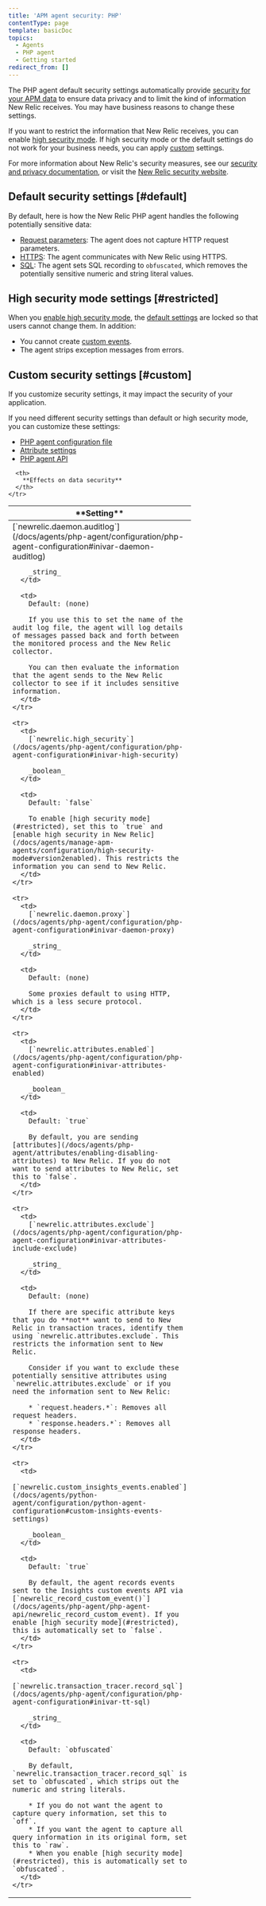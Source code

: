 ```yaml
---
title: 'APM agent security: PHP'
contentType: page
template: basicDoc
topics:
  - Agents
  - PHP agent
  - Getting started
redirect_from: []
---
```


The PHP agent default security settings automatically provide [security for your APM data](/docs/using-new-relic/new-relic-security/security/apm-agent-data-security) to ensure data privacy and to limit the kind of information New Relic receives. You may have business reasons to change these settings.

If you want to restrict the information that New Relic receives, you can enable [high security mode](#restricted). If high security mode or the default settings do not work for your business needs, you can apply [custom](#custom) settings.

For more information about New Relic's security measures, see our [security and privacy documentation](/docs/using-new-relic/new-relic-security/security/security-matters-data-privacy-new-relic), or visit the [New Relic security website](https://newrelic.com/why-new-relic/security).

## Default security settings [#default]

By default, here is how the New Relic PHP agent handles the following potentially sensitive data:

* [Request parameters](/docs/agents/php-agent/attributes/attribute-examples#ex_req_params): The agent does not capture HTTP request parameters.
* [HTTPS](/docs/agents/php-agent/configuration/php-agent-configuration#inivar-daemon-ssl): The agent communicates with New Relic using HTTPS.
* [SQL](/docs/agents/php-agent/configuration/php-agent-configuration#inivar-tt-sql): The agent sets SQL recording to `obfuscated`, which removes the potentially sensitive numeric and string literal values.

## High security mode settings [#restricted]

When you [enable high security mode](/docs/agents/php-agent/configuration/php-agent-configuration#inivar-high-security), the [default settings](#default) are locked so that users cannot change them. In addition:

* You cannot create [custom events](/docs/agents/php-agent/php-agent-api/newrelic_record_custom_event).
* The agent strips exception messages from errors.

## Custom security settings [#custom]

<Callout variant="caution">
  If you customize security settings, it may impact the security of your application.
</Callout>

If you need different security settings than default or high security mode, you can customize these settings:

* [PHP agent configuration file](/docs/agents/php-agent/configuration/php-agent-configuration)
* [Attribute settings](/docs/agents/php-agent/configuration/php-agent-configuration#inivar-attribute-settings)
* [PHP agent API](/docs/agents/php-agent/api-guides/php-agent-api-guide)

<Table>
  <thead>
    <tr>
      <th width="330px">
        **Setting**
      </th>

      <th>
        **Effects on data security**
      </th>
    </tr>
  </thead>

  <tbody>
    <tr>
      <td>
        [`newrelic.daemon.auditlog`](/docs/agents/php-agent/configuration/php-agent-configuration#inivar-daemon-auditlog)

        _string_
      </td>

      <td>
        Default: (none)

        If you use this to set the name of the audit log file, the agent will log details of messages passed back and forth between the monitored process and the New Relic collector.

        You can then evaluate the information that the agent sends to the New Relic collector to see if it includes sensitive information.
      </td>
    </tr>

    <tr>
      <td>
        [`newrelic.high_security`](/docs/agents/php-agent/configuration/php-agent-configuration#inivar-high-security)

        _boolean_
      </td>

      <td>
        Default: `false`

        To enable [high security mode](#restricted), set this to `true` and [enable high security in New Relic](/docs/agents/manage-apm-agents/configuration/high-security-mode#version2enabled). This restricts the information you can send to New Relic.
      </td>
    </tr>

    <tr>
      <td>
        [`newrelic.daemon.proxy`](/docs/agents/php-agent/configuration/php-agent-configuration#inivar-daemon-proxy)

        _string_
      </td>

      <td>
        Default: (none)

        Some proxies default to using HTTP, which is a less secure protocol.
      </td>
    </tr>

    <tr>
      <td>
        [`newrelic.attributes.enabled`](/docs/agents/php-agent/configuration/php-agent-configuration#inivar-attributes-enabled)

        _boolean_
      </td>

      <td>
        Default: `true`

        By default, you are sending [attributes](/docs/agents/php-agent/attributes/enabling-disabling-attributes) to New Relic. If you do not want to send attributes to New Relic, set this to `false`.
      </td>
    </tr>

    <tr>
      <td>
        [`newrelic.attributes.exclude`](/docs/agents/php-agent/configuration/php-agent-configuration#inivar-attributes-include-exclude)

        _string_
      </td>

      <td>
        Default: (none)

        If there are specific attribute keys that you do **not** want to send to New Relic in transaction traces, identify them using `newrelic.attributes.exclude`. This restricts the information sent to New Relic.

        Consider if you want to exclude these potentially sensitive attributes using `newrelic.attributes.exclude` or if you need the information sent to New Relic:

        * `request.headers.*`: Removes all request headers.
        * `response.headers.*`: Removes all response headers.
      </td>
    </tr>

    <tr>
      <td>
        [`newrelic.custom_insights_events.enabled`](/docs/agents/python-agent/configuration/python-agent-configuration#custom-insights-events-settings)

        _boolean_
      </td>

      <td>
        Default: `true`

        By default, the agent records events sent to the Insights custom events API via [`newrelic_record_custom_event()`](/docs/agents/php-agent/php-agent-api/newrelic_record_custom_event). If you enable [high security mode](#restricted), this is automatically set to `false`.
      </td>
    </tr>

    <tr>
      <td>
        [`newrelic.transaction_tracer.record_sql`](/docs/agents/php-agent/configuration/php-agent-configuration#inivar-tt-sql)

        _string_
      </td>

      <td>
        Default: `obfuscated`

        By default, `newrelic.transaction_tracer.record_sql` is set to `obfuscated`, which strips out the numeric and string literals.

        * If you do not want the agent to capture query information, set this to `off`.
        * If you want the agent to capture all query information in its original form, set this to `raw`.
        * When you enable [high security mode](#restricted), this is automatically set to `obfuscated`.
      </td>
    </tr>
  </tbody>
</Table>
